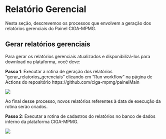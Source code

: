 # Relatório Gerencial

Nesta seção, descrevemos os processos que envolvem a geração dos relatórios gerenciais do Painel CIGA-MPMG.

## Gerar relatórios gerenciais

Para gerar os relatórios gerenciais atualizados e disponibilizá-los para download na plataforma, você deve:

**Passo 1**: Executar a rotina de geração dos relatórios "gerar_relatorios_gerenciais" clicando em "Run workflow" na página de Actions do repositório https://github.com/ciga-mpmg/painelMain

![](img/actions_geracao_de_relatorio.png)

Ao final desse processo, novos relatórios referentes à data de execução da rotina serão criados.

**Passo 2**: Executar a rotina de cadastros do relatórios no banco de dados interno da plataforma CIGA-MPMG.

![](img/actions_atualizacao_bucket.png)